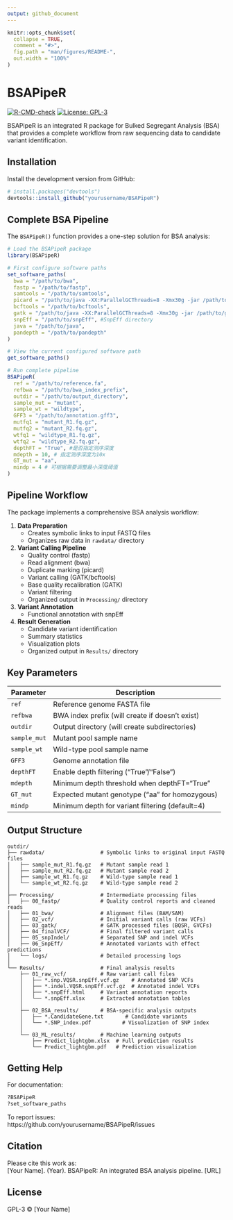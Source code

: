 ```yaml
---
output: github_document
---
```


<!-- README.md is generated from README.Rmd. Please edit that file -->

```r
knitr::opts_chunk$set(
  collapse = TRUE,
  comment = "#>",
  fig.path = "man/figures/README-",
  out.width = "100%"
)
```

# BSAPipeR

[![R-CMD-check](https://github.com/yourusername/BSAPipeR/actions/workflows/R-CMD-check.yaml/badge.svg)](https://github.com/yourusername/BSAPipeR/actions/workflows/R-CMD-check.yaml)
[![License: GPL-3](https://img.shields.io/badge/License-GPL3-blue.svg)](https://www.gnu.org/licenses/gpl-3.0)

BSAPipeR is an integrated R package for Bulked Segregant Analysis (BSA) that provides a complete workflow from raw sequencing data to candidate variant identification.

## Installation

Install the development version from GitHub:

``` r
# install.packages("devtools")
devtools::install_github("yourusername/BSAPipeR")
```

## Complete BSA Pipeline

The `BSAPipeR()` function provides a one-step solution for BSA analysis:

```r
# Load the BSAPipeR package
library(BSAPipeR)

# First configure software paths
set_software_paths(
  bwa = "/path/to/bwa",
  fastp = "/path/to/fastp",
  samtools = "/path/to/samtools",
  picard = "/path/to/java -XX:ParallelGCThreads=8 -Xmx30g -jar /path/to/picard.jar",
  bcftools = "/path/to/bcftools",
  gatk = "/path/to/java -XX:ParallelGCThreads=8 -Xmx30g -jar /path/to/gatk.jar",
  snpEff = "/path/to/snpEff", #SnpEff directory
  java = "/path/to/java",
  pandepth = "/path/to/pandepth"
)

# View the current configured software path
get_software_paths()

# Run complete pipeline
BSAPipeR(
  ref = "/path/to/reference.fa",
  refbwa = "/path/to/bwa_index_prefix",
  outdir = "/path/to/output_directory",
  sample_mut = "mutant",
  sample_wt = "wildtype",
  GFF3 = "/path/to/annotation.gff3",
  mutfq1 = "mutant_R1.fq.gz",
  mutfq2 = "mutant_R2.fq.gz",
  wtfq1 = "wildtype_R1.fq.gz",
  wtfq2 = "wildtype_R2.fq.gz",
  depthFT = "True", #是否指定测序深度
  mdepth = 10, # 指定测序深度为10x
  GT_mut = "aa",
  mindp = 4 # 可根据需要调整最小深度阈值
)
```

## Pipeline Workflow

The package implements a comprehensive BSA analysis workflow:

1. **Data Preparation**
   - Creates symbolic links to input FASTQ files
   - Organizes raw data in `rawdata/` directory

2. **Variant Calling Pipeline**
   - Quality control (fastp)
   - Read alignment (bwa)
   - Duplicate marking (picard)
   - Variant calling (GATK/bcftools)
   - Base quality recalibration (GATK)
   - Variant filtering
   - Organized output in `Processing/` directory

3. **Variant Annotation**
   - Functional annotation with snpEff

4. **Result Generation**
   - Candidate variant identification
   - Summary statistics
   - Visualization plots
   - Organized output in `Results/` directory

## Key Parameters

| Parameter    | Description |
|--------------|-------------|
| `ref`        | Reference genome FASTA file |
| `refbwa`     | BWA index prefix (will create if doesn't exist) |
| `outdir`     | Output directory (will create subdirectories) |
| `sample_mut` | Mutant pool sample name |
| `sample_wt`  | Wild-type pool sample name |
| `GFF3`       | Genome annotation file |
| `depthFT`    | Enable depth filtering ("True"/"False") |
| `mdepth`     | Minimum depth threshold when depthFT="True" |
| `GT_mut`     | Expected mutant genotype ("aa" for homozygous) |
| `mindp`      | Minimum depth for variant filtering (default=4) |

## Output Structure

```
outdir/
├── rawdata/                  # Symbolic links to original input FASTQ files
│   ├── sample_mut_R1.fq.gz   # Mutant sample read 1
│   ├── sample_mut_R2.fq.gz   # Mutant sample read 2
│   ├── sample_wt_R1.fq.gz    # Wild-type sample read 1
│   └── sample_wt_R2.fq.gz    # Wild-type sample read 2
│
├── Processing/               # Intermediate processing files
│   ├── 00_fastp/             # Quality control reports and cleaned reads
│   ├── 01_bwa/               # Alignment files (BAM/SAM)
│   ├── 02_vcf/               # Initial variant calls (raw VCFs)
│   ├── 03_gatk/              # GATK processed files (BQSR, GVCFs)
│   ├── 04_finalVCF/          # Final filtered variant calls
│   ├── 05_snpIndel/          # Separated SNP and indel VCFs
│   ├── 06_SnpEff/            # Annotated variants with effect predictions
│   └── logs/                 # Detailed processing logs
│
└── Results/                  # Final analysis results
    ├── 01_raw_vcf/           # Raw variant call files
    │   ├── *.snp.VQSR.snpEff.vcf.gz    # Annotated SNP VCFs
    │   ├── *.indel.VQSR.snpEff.vcf.gz  # Annotated indel VCFs
    │   ├── *.snpEff.html     # Variant annotation reports
    │   └── *.snpEff.xlsx     # Extracted annotation tables
    │
    ├── 02_BSA_results/       # BSA-specific analysis outputs
    │   ├── *.CandidateGene.txt       # Candidate variants
    │   └── *.SNP_index.pdf          # Visualization of SNP index
    │
    └── 03_ML_results/        # Machine learning outputs
        ├── Predict_lightgbm.xlsx  # Full prediction results
        └── Predict_lightgbm.pdf   # Prediction visualization
```

## Getting Help

For documentation:
```r
?BSAPipeR
?set_software_paths
```

To report issues:  
https://github.com/yourusername/BSAPipeR/issues

## Citation

Please cite this work as:  
[Your Name]. (Year). BSAPipeR: An integrated BSA analysis pipeline. [URL]

## License

GPL-3 © [Your Name]
